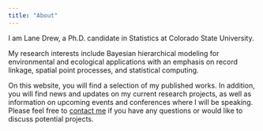 ```yaml
---
title: "About"
---
```


I am Lane Drew, a Ph.D. candidate in Statistics at Colorado State University.

My research interests include Bayesian hierarchical modeling for environmental and ecological applications with an emphasis on record linkage, spatial point processes, and statistical computing.

On this website, you will find a selection of my published works. In addition, you will find news and updates on my current research projects, as well as information on upcoming events and conferences where I will be speaking. 
Please feel free to [contact me](mailto:mail.lanetdrew@gmail.com) if you have any questions or would like to discuss potential projects.